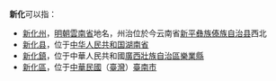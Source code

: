 '''新化'''可以指：
* [[新化州|新化州]]，[[明朝|明朝]][[雲南省|雲南省]]地名，州治位於今云南省[[新平彝族傣族自治县|新平彝族傣族自治县]]西北
* [[新化县|新化县]]，位于[[中华人民共和国|中华人民共和国]][[湖南省|湖南省]]
* [[新化鎮_(樂業縣)|新化鎮]]，位于中華人民共和國[[廣西壯族自治區|廣西壯族自治區]][[樂業縣|樂業縣]]
* [[新化區|新化區]]，位于[[中華民國|中華民國]]（[[臺灣|臺灣]]）[[臺南市|臺南市]]

{{disambig|X|Cat=二字地名消歧义}}